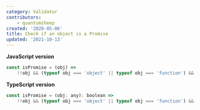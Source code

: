 ```yaml
---
category: Validator
contributors:
    - quantumsheep
created: '2020-05-06'
title: Check if an object is a Promise
updated: '2021-10-13'
---
```


**JavaScript version**

```js
const isPromise = (obj) =>
    !!obj && (typeof obj === 'object' || typeof obj === 'function') && typeof obj.then === 'function';
```

**TypeScript version**

```js
const isPromise = (obj: any): boolean =>
    !!obj && (typeof obj === 'object' || typeof obj === 'function') && typeof obj.then === 'function';
```
